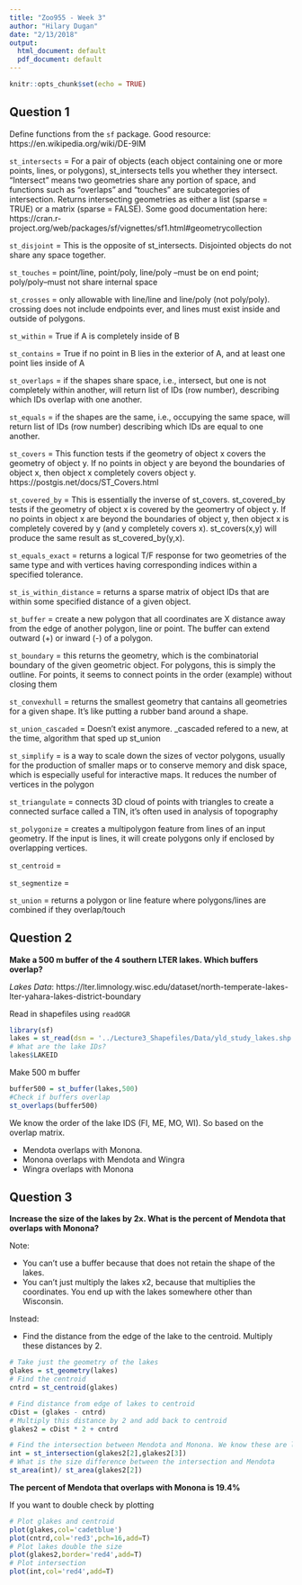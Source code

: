 ```yaml
---
title: "Zoo955 - Week 3"
author: "Hilary Dugan"
date: "2/13/2018"
output:
  html_document: default
  pdf_document: default
---
```


```r
knitr::opts_chunk$set(echo = TRUE)
```

## Question 1
Define functions from the `sf` package. Good resource: https://en.wikipedia.org/wiki/DE-9IM

`st_intersects` =  For a pair of objects (each object containing one or more points, lines, or polygons), st_intersects tells you whether they intersect. "Intersect" means two geometries share any portion of space, and functions such as "overlaps" and "touches" are subcategories of intersection. Returns intersecting geometries as either a list (sparse = TRUE) or a matrix (sparse = FALSE). Some good documentation here: https://cran.r-project.org/web/packages/sf/vignettes/sf1.html#geometrycollection

`st_disjoint` = This is the opposite of st_intersects. Disjointed objects do not share any space together.

`st_touches` = point/line, point/poly, line/poly --must be on end point; poly/poly--must not share internal space

`st_crosses` = only allowable with line/line and line/poly (not poly/poly). crossing does not include endpoints ever, and lines must exist inside and outside of polygons.

`st_within` = True if A is completely inside of B

`st_contains` = True if no point in B lies in the exterior of A, and at least one point lies inside of A

`st_overlaps` = if the shapes share space, i.e., intersect, but one is not completely within another, will return list of IDs (row number), describing which IDs overlap with one another. 

`st_equals` = if the shapes are the same, i.e., occupying the same space, will return list of IDs (row number) describing which IDs are equal to one another.

`st_covers` = This function tests if the geometry of object x covers the geometry of object y. If no points in object y are beyond the boundaries of object x, then object x completely covers object y. https://postgis.net/docs/ST_Covers.html 

`st_covered_by` = This is essentially the inverse of st_covers. st_covered_by tests if the geometry of object x is covered by the geomertry of object y. If no points in object x are beyond the boundaries of object y, then object x is completely covered by y (and y completely covers x). st_covers(x,y) will produce the same result as st_covered_by(y,x).

`st_equals_exact` = returns a logical T/F response for two geometries of the same type and with vertices having corresponding indices within a specified tolerance.

`st_is_within_distance` = returns a sparse matrix of object IDs that are within some specified distance of a given object.

`st_buffer` = create a new polygon that all coordinates are X distance away from the edge of another polygon, line or point. The buffer can extend outward (+) or inward (-) of a polygon.

`st_boundary` = this returns the geometry, which is the combinatorial boundary of the given geometric object. For polygons, this is simply the outline. For points, it seems to connect points in the order (example) without closing them

`st_convexhull` = returns the smallest geometry that cantains all geometries for a given shape. It's like putting a rubber band around a shape.

`st_union_cascaded` = Doesn't exist anymore. _cascaded refered to a new, at the time, algorithm that sped up st_union

`st_simplify` = is a way to scale down the sizes of vector polygons, usually for the production of smaller maps or to conserve memory and disk space, which is especially useful for interactive maps. It reduces the number of vertices in the polygon

`st_triangulate` = connects 3D cloud of points with triangles to create a connected surface called a TIN, it's often used in analysis of topography

`st_polygonize` = creates a multipolygon feature from lines of an input geometry.  If the input is lines, it will create polygons only if enclosed by overlapping vertices.

`st_centroid` =

`st_segmentize` =

`st_union` =  returns a polygon or line feature where polygons/lines are combined if they overlap/touch

## Question 2 
**Make a 500 m buffer of the 4 southern LTER lakes. Which buffers overlap?**

*Lakes Data*:
https://lter.limnology.wisc.edu/dataset/north-temperate-lakes-lter-yahara-lakes-district-boundary

Read in shapefiles using `readOGR`
```r
library(sf)
lakes = st_read(dsn = '../Lecture3_Shapefiles/Data/yld_study_lakes.shp',stringsAsFactors = F)
# What are the lake IDs?
lakes$LAKEID
```

Make 500 m buffer 
```r
buffer500 = st_buffer(lakes,500)
#Check if buffers overlap
st_overlaps(buffer500)
```

We know the order of the lake IDS (FI, ME, MO, WI). So based on the overlap matrix. 

* Mendota overlaps with Monona. 
* Monona overlaps with Mendota and Wingra
* Wingra overlaps with Monona

## Question 3
**Increase the size of the lakes by 2x. What is the percent of Mendota that overlaps with Monona?**

Note: 

* You can't use a buffer because that does not retain the shape of the lakes. 
* You can't just multiply the lakes x2, because that multiplies the coordinates. You end up with the lakes somewhere other than Wisconsin. 

Instead:

* Find the distance from the edge of the lake to the centroid. Multiply these distances by 2. 

```r
# Take just the geometry of the lakes 
glakes = st_geometry(lakes)
# Find the centroid
cntrd = st_centroid(glakes)

# Find distance from edge of lakes to centroid
cDist = (glakes - cntrd) 
# Multiply this distance by 2 and add back to centroid 
glakes2 = cDist * 2 + cntrd

# Find the intersection between Mendota and Monona. We know these are lakes 2 and 3. 
int = st_intersection(glakes2[2],glakes2[3])
# What is the size difference between the intersection and Mendota
st_area(int)/ st_area(glakes2[2])
```
**The percent of Mendota that overlaps with Monona is 19.4%**

If you want to double check by plotting 
```r
# Plot glakes and centroid
plot(glakes,col='cadetblue')
plot(cntrd,col='red3',pch=16,add=T)
# Plot lakes double the size
plot(glakes2,border='red4',add=T)
# Plot intersection 
plot(int,col='red4',add=T)
```